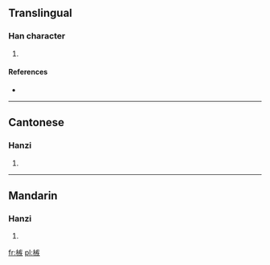 ==Translingual==

===Han character===
{{Han char|rn=75|rad=木|as=10|sn=14|four=4093<sub>4</sub>|canj=木大人大 (DKOK)}}

# {{defn|Han|sort=木10}}

====References====
* {{Han ref|kx=0546.040|dkj=15314|dj=0933.180|hdz=21268.050|uh=69C9|ud=27081|bh=E1FE|bd=57854}}

----

==Cantonese==

===Hanzi===
{{yue-hanzi|jyut=|y=jat6}}

# {{defn|Cantonese|sort=木10}}

----

==Mandarin==

===Hanzi===
{{cmn-hanzi|pin=[[jí]] ([[ji2]])|wg=chi<sup>2</sup>}}

# {{defn|Mandarin|sort=木10}}

[[fr:槉]]
[[pl:槉]]